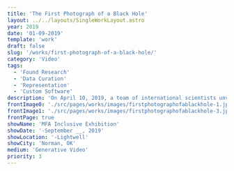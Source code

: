 ```yaml
---
title: 'The First Photograph of a Black Hole'
layout: ../../layouts/SingleWorkLayout.astro
year: 2019
date: '01-09-2019'
template: 'work'
draft: false
slug: '/works/first-photograph-of-a-black-hole/'
category: 'Video'
tags:
  - 'Found Research'
  - 'Data Curation'
  - 'Representation'
  - 'Custom Software'
description: 'On April 10, 2019, a team of international scientists unveiled the first-ever image of a black hole. Unlike iconic space photos before it, this image was made not with a camera and a lens, but a computer interpreting the radio waves received at observatories around the world. This piece utilizes their measurements and process to generate possible alternative images of the M87 black hole.'
frontImage0: './src/pages/works/images/firstphotographofablackhole-1.jpg'
frontImage1: './src/pages/works/images/firstphotographofablackhole-3.jpg'
frontPage: true
showName: 'MFA Inclusive Exhibition'
showDate: '-September __, 2019'
showLocation: '-Lightwell'
showCity: 'Norman, OK'
medium: 'Generative Video'
priority: 3
---
```




<WorkGallery>
  <WorkImage src={img1} alt="Monitor displaying the generative video piece." />
  <WorkImage
    src={img2}
    alt="Installed in the Lightwell Gallery at the University of Oklahoma, with audio."
  />
  <WorkImage src={img3} alt="Still from video." />
</WorkGallery>
